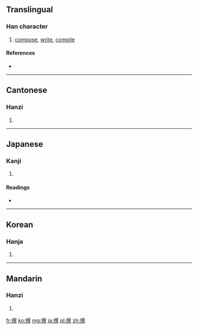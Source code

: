 ==Translingual==

===Han character===
{{Han char|rn=64|rad=手|as=12|sn=15|four=5708<sub>1</sub>|canj=手口山金 (QRUC)}}

# [[compose]], [[write]], [[compile]]

====References====
* {{Han ref|kx=0456.230|dkj=12753|dj=0805.160|hdz=31964.030|uh=64B0|ud=25776|bh=BCB6|bd=48310}}

----

==Cantonese==

===Hanzi===
{{yue-hanzi|jyut=|y=jaan6}}

# {{defn|Cantonese|sort=手12}}

----

==Japanese==

===Kanji===
{{ja-kanji|grade=|rs=手12}}

# {{defn|Japanese|sort=手12}}

====Readings====
* {{ja-readings|on=[[さん]] (san), [[せん]] (sen)|kun=[[えらぶ]] (erabu)}}

----

==Korean==

===Hanja===
{{ko-hanja|hangeul=[[찬]], [[천]]|eumhun=|rv=chan, cheon|mr=ch'an, ch'ŏn|y=chan, chen}}

# {{defn|Korean|sort=手12}}

----

==Mandarin==

===Hanzi===
{{cmn-hanzi|pin=[[zhuàn]] ([[zhuan4]])|wg=chuan<sup>4</sup>}}

# {{defn|Mandarin|sort=手12}}

[[fr:撰]]
[[ko:撰]]
[[mg:撰]]
[[ja:撰]]
[[pl:撰]]
[[zh:撰]]